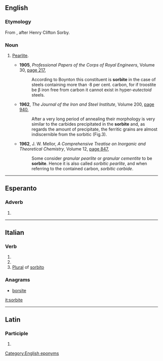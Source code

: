 ==English==

===Etymology===
From {{suffix|Sorby|ite|gloss1=a surname|lang=en}}, after Henry Clifton Sorby.

===Noun===
{{en-noun}}

# {{label|en|obsolete}} [[pearlite|Pearlite]].
#* '''1905''', ''Professional Papers of the Corps of Royal Engineers'', Volume 30, [http://books.google.com/books?id=CNEcAQAAMAAJ&q=%22sorbite%7Csorbites%22+-intitle:%22%22&dq=%22sorbite%7Csorbites%22+-intitle:%22%22&hl=en&ei=vvmwTobVIKvQmAW9x_GmAg&sa=X&oi=book_result&ct=result&resnum=5&ved=0CEMQ6AEwBA page 217],
#*: According to Boynton this constituent is '''sorbite''' in the case of steels containing more than ·8 per cent. carbon, for if troostite be β iron free from carbon it cannot exist in hyper-''eutectoid'' steels.
#* '''1962''', ''The Journal of the Iron and Steel Institute'', Volume 200, [http://books.google.com/books?id=lKpNAAAAYAAJ&q=%22sorbite%7Csorbites%22+-intitle:%22%22&dq=%22sorbite%7Csorbites%22+-intitle:%22%22&hl=en&ei=vvmwTobVIKvQmAW9x_GmAg&sa=X&oi=book_result&ct=result&resnum=8&ved=0CFIQ6AEwBw page 940],
#*: After a very long period of annealing their morphology is very similar to the carbides precipitated in the '''sorbite''' and, as regards the amount of precipitate, the ferritic grains are almost indiscernible from the sorbitic (Fig.3).
#* '''1962''', J. W. Mellor, ''A Comprehensive Treatise on Inorganic and Theoretical Chemistry'', Volume 12, [http://books.google.com/books?id=-DRCAQAAIAAJ&q=%22sorbite%7Csorbites%22+-intitle:%22%22&dq=%22sorbite%7Csorbites%22+-intitle:%22%22&hl=en&ei=Iv-wTt-XNMX-mAX-8YSyAg&sa=X&oi=book_result&ct=result&resnum=5&ved=0CDgQ6AEwBDgK page 847],
#*: Some consider ''granular pearlite'' or ''granular cementite'' to be '''sorbite'''. Hence it is also called ''sorbitic pearlite'', and when referring to the contained carbon, ''sorbitic carbide''.

----

==Esperanto==

===Adverb===
{{eo-part}}

# {{eo-form of|sorb|ite}}

----

==Italian==

===Verb===
{{head|it|verb form|cat2=past participle forms}}

# {{inflection of|sorbire||2|p|pres|indc|lang=it}}
# {{inflection of|sorbire||2|p|impr|lang=it}}
# [[plural|Plural]] of [[sorbito]]

===Anagrams===
* [[borsite#Italian|borsite]]

[[Category:English eponyms]]
[[it:sorbite]]

----
==Latin==

===Participle===
{{la-part-form|sorbite}}

# {{inflection of|sorbitus||voc|m|s|lang=la}}
{{rfc-auto}}
